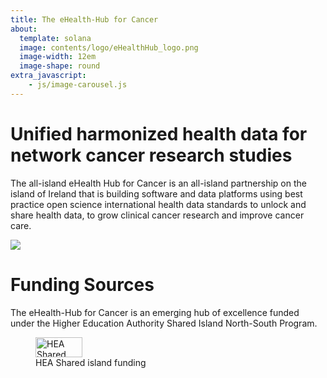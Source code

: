 ```yaml
---
title: The eHealth-Hub for Cancer
about:
  template: solana
  image: contents/logo/eHealthHub_logo.png
  image-width: 12em
  image-shape: round
extra_javascript:
    - js/image-carousel.js 
---
```


# Unified harmonized health data for network cancer research studies

The all-island eHealth Hub for Cancer is an all-island partnership on the island of Ireland that is building software and data platforms using best practice open science international health data standards to unlock and share health data, to grow clinical cancer research and improve cancer care.

![](contents/presentations/select_images/data_integration.jpeg){fig-alt="health data eHealth Hub"}

# Funding Sources

The eHealth-Hub for Cancer is an emerging hub of excellence funded under the Higher Education Authority Shared Island North-South Program.

![HEA Shared island funding](contents/logo/NSRP_Logo.png){width="75" height="32"}
